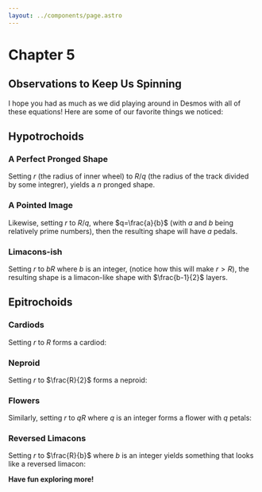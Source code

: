 ```yaml
---
layout: ../components/page.astro
---
```



# Chapter 5

## Observations to Keep Us Spinning

I hope you had as much as we did playing around in Desmos with all of these equations! Here are some of our favorite things we noticed:

## Hypotrochoids

### A Perfect Pronged Shape

Setting $r$ (the radius of inner wheel) to $R/q$ (the radius of the track divided by some integrer), yields a $n$ pronged shape.

<Desmos link="https://www.desmos.com/calculator/r0yb6jmitw" />

### A Pointed Image

Likewise, setting $r$ to $R/q$, where $q=\frac{a}{b}$ (with $a$ and $b$ being relatively prime numbers), then the resulting shape will have $a$ pedals.

<Desmos link="https://www.desmos.com/calculator/j5vpygprxn" />

### Limacons-ish

Setting $r$ to $bR$ where $b$ is an integer, (notice how this will make $r > R$), the resulting shape is a limacon-like shape with $\frac{b-1}{2}$ layers.

<Desmos link="https://www.desmos.com/calculator/nzzrsalvxi" />

## Epitrochoids

### Cardiods

Setting $r$ to $R$ forms a cardiod:

<Desmos link="https://www.desmos.com/calculator/cx1klzpfwq" />

### Neproid

Setting $r$ to $\frac{R}{2}$ forms a neproid:

<Desmos link="https://www.desmos.com/calculator/e8rraqhqam" />

### Flowers

Similarly, setting $r$ to $qR$ where $q$ is an integer forms a flower with $q$ petals:

<Desmos link="https://www.desmos.com/calculator/pduybrdvct" />

### Reversed Limacons

Setting $r$ to $\frac{R}{b}$ where $b$ is an integer yields something that looks like a reversed limacon:

<Desmos link="https://www.desmos.com/calculator/ywgotfeobf" />

**Have fun exploring more!**
